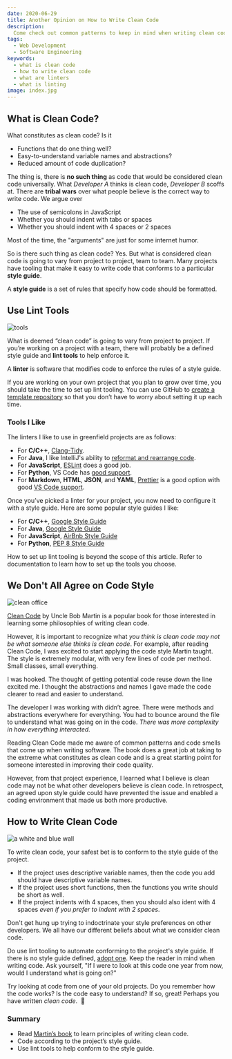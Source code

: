 ```yaml
---
date: 2020-06-29
title: Another Opinion on How to Write Clean Code
description:
  Come check out common patterns to keep in mind when writing clean code.
tags:
  - Web Development
  - Software Engineering
keywords:
  - what is clean code
  - how to write clean code
  - what are linters
  - what is linting
image: index.jpg
---
```


## What is Clean Code?

What constitutes as clean code? Is it

- Functions that do one thing well?
- Easy-to-understand variable names and abstractions?
- Reduced amount of code duplication?

The thing is, there is **no such thing** as code that would be considered clean
code universally. What _Developer A_ thinks is clean code, _Developer B_ scoffs
at. There are **tribal wars** over what people believe is the correct way to
write code. We argue over

- The use of semicolons in JavaScript
- Whether you should indent with tabs or spaces
- Whether you should indent with 4 spaces or 2 spaces

Most of the time, the "arguments" are just for some internet humor.

So is there such thing as clean code? Yes. But what is considered clean code is
going to vary from project to project, team to team. Many projects have tooling
that make it easy to write code that conforms to a particular **style guide**.

<aside>
<p>A <strong>style guide</strong> is a set of rules that specify how code should be formatted.</p>
</aside>

## Use Lint Tools

![tools](tools.jpg)

What is deemed “clean code” is going to vary from project to project. If you’re
working on a project with a team, there will probably be a defined style guide
and **lint tools** to help enforce it.

<aside>
<p>
A <strong>linter</strong> is software that modifies code to enforce the rules of a style guide.
</p>
</aside>

If you are working on your own project that you plan to grow over time, you
should take the time to set up lint tooling. You can use GitHub to
[create a template repository](https://help.github.com/en/github/creating-cloning-and-archiving-repositories/creating-a-template-repository)
so that you don’t have to worry about setting it up each time.

### Tools I Like

The linters I like to use in greenfield projects are as follows:

- For **C/C++**, [Clang-Tidy](https://clang.llvm.org/extra/clang-tidy/).
- For **Java**, I like IntelliJ's ability to
  [reformat and rearrange code](https://www.jetbrains.com/help/idea/reformat-and-rearrange-code.html).
- For **JavaScript**, [ESLint](https://eslint.org/) does a good job.
- For **Python**, VS Code has
  [good support](https://code.visualstudio.com/docs/python/linting).
- For **Markdown**, **HTML**, **JSON**, and **YAML**,
  [Prettier](https://prettier.io/) is a good option with good
  [VS Code support](https://marketplace.visualstudio.com/items?itemName=esbenp.prettier-vscode).

Once you’ve picked a linter for your project, you now need to configure it with
a style guide. Here are some popular style guides I like:

- For **C/C++**,
  [Google Style Guide](https://google.github.io/styleguide/cppguide.html)
- For **Java**,
  [Google Style Guide](https://google.github.io/styleguide/javaguide.html)
- For **JavaScript**, [AirBnb Style Guide](https://github.com/airbnb/javascript)
- For **Python**, [PEP 8 Style Guide](https://www.python.org/dev/peps/pep-0008/)

<aside>
<p>
How to set up lint tooling is beyond the scope of this article. Refer to
documentation to learn how to set up the tools you choose.
</p>
</aside>

## We Don't All Agree on Code Style

![clean office](office.jpg)

[Clean Code](https://learning.oreilly.com/library/view/clean-code/9780136083238/)
by Uncle Bob Martin is a popular book for those interested in learning some
philosophies of writing clean code.

However, it is important to recognize what _you think is clean code may not be
what someone else thinks is clean code_. For example, after reading Clean Code,
I was excited to start applying the code style Martin taught. The style is
extremely modular, with very few lines of code per method. Small classes, small
everything.

I was hooked. The thought of getting potential code reuse down the line excited
me. I thought the abstractions and names I gave made the code clearer to read
and easier to understand.

The developer I was working with didn’t agree. There were methods and
abstractions everywhere for everything. You had to bounce around the file to
understand what was going on in the code. _There was more complexity in how
everything interacted._

Reading Clean Code made me aware of common patterns and code smells that come up
when writing software. The book does a great job at taking to the extreme what
constitutes as clean code and is a great starting point for someone interested
in improving their code quality.

However, from that project experience, I learned what I believe is clean code
may not be what other developers believe is clean code. In retrospect, an agreed
upon style guide could have prevented the issue and enabled a coding environment
that made us both more productive.

## How to Write Clean Code

![a white and blue wall](wall.jpg)

To write clean code, your safest bet is to conform to the style guide of the
project.

- If the project uses descriptive variable names, then the code you add should
  have descriptive variable names.
- If the project uses short functions, then the functions you write should be
  short as well.
- If the project indents with 4 spaces, then you should also ident with 4 spaces
  _even if you prefer to indent with 2 spaces_.

Don't get hung up trying to indoctrinate your style preferences on other
developers. We all have our different beliefs about what we consider clean code.

Do use lint tooling to automate conforming to the project's style guide. If
there is no style guide defined, [adopt one](#tools-i-like). Keep the reader in
mind when writing code. Ask yourself, "If I were to look at this code one year
from now, would I understand what is going on?"

<aside><p>Try looking at code from one of your old projects. Do you remember how the code works? Is the code easy to understand? If so, great! Perhaps you have written <em>clean code</em>.&nbsp;
<span role="img" aria-label="slightly smiling face">🙂</span></p></aside>

### Summary

- Read
  [Martin’s book](https://www.amazon.com/Clean-Code-Handbook-Software-Craftsmanship/dp/0132350882)
  to learn principles of writing clean code.
- Code according to the project’s style guide.
- Use lint tools to help conform to the style guide.
